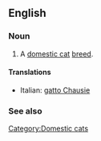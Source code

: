 ==English==

===Noun===
{{en-noun|sg=[[Chausie]]}}

# A [[domestic cat]] [[breed]].

====Translations====
{{top}}
*Italian: [[gatto Chausie]]
{{mid}}

{{bottom}}

===See also===
{{wikipedia|Chausie}}
{{commonscat|Chausie}}

[[Category:Domestic cats]]
